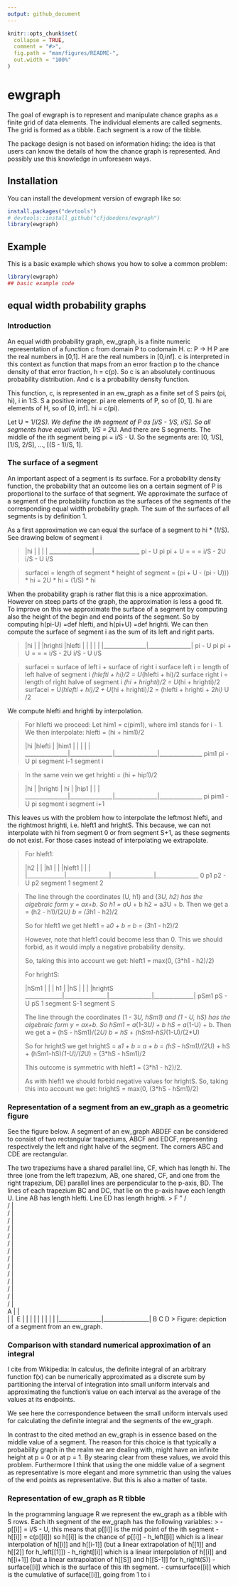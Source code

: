 ```yaml
---
output: github_document
---
```


<!-- README.md is generated from README.Rmd. Please edit that file -->

```r
knitr::opts_chunk$set(
  collapse = TRUE,
  comment = "#>",
  fig.path = "man/figures/README-",
  out.width = "100%"
)
```

# ewgraph

<!-- badges: start -->
<!-- badges: end -->

The goal of ewgraph is to represent and manipulate chance graphs as a
finite grid of data elements. The individual elements are called segments.
The grid is formed as a tibble. Each segment is a row of the tibble.

The package design is not based on information hiding: the idea is
that users can know the details of how the chance graph is represented. And
possibly use this knowledge in unforeseen ways.

## Installation

You can install the development version of ewgraph like so:

```r
install.packages("devtools")
# devtools::install_github("cfjdoedens/ewgraph")
library(ewgraph)
```

## Example

This is a basic example which shows you how to solve a common problem:

```r
library(ewgraph)
## basic example code
```
## equal width probability graphs
### Introduction

An equal width probability graph, ew_graph, is a finite numeric
representation of a function c from domain P to codomain H.
c: P -> H
P are the real numbers in [0,1].
H are the real numbers in [0,inf].
c is interpreted in this context as function that maps from an
error fraction p to the chance density of that error fraction, h = c(p).
So c is an absolutely continuous probability distribution.
And c is a probability density function.

This function, c, is represented in an ew_graph as a finite set of S pairs
(pi, hi), i in 1:S. S a positive integer.
pi are elements of P, so of [0, 1].
hi are elements of H, so of [0, inf].
hi = c(pi).

Let U = 1/(2*S).
We define the ith segment of P as [i/S - 1/S, i/S].
So all segments have equal width, 1/S = 2*U.
And there are S segments.
The middle of the ith segment being pi = i/S - U.
So the segments are: [0, 1/S], [1/S, 2/S], ..., [(S - 1)/S, 1].

### The surface of a segment

An important aspect of a segment is its surface.
For a probability density function, the probability that an outcome lies on
a certain segment of P is proportional to the surface of that segment.
We approximate the surface of a segment of the probability function
as the surfaces of the segments of the corresponding equal width
probability graph.
The sum of the surfaces of all segments is by definition 1.

As a first approximation we can equal the surface of a segment to
hi * (1/S).
See drawing below of segment i

>
                  |hi
                  |
                  |
                  |
                  |
   _______________|________________
   pi - U         pi               pi + U
   =              =                 =
 i/S - 2U        i/S - U            i/S

>
 surfacei = length of segment * height of segment
          = (pi + U - (pi - U))) * hi
          = 2U * hi
          = (1/S) * hi

When the probability graph is rather flat this is a nice approximation.
However on steep parts of the graph, the approximation is less a good fit.
To improve on this we approximate the surface of a segment by
computing also the height of the begin and end points of
the segment. So by computing h(pi-U) =def hlefti, and
h(pi+U) =def hrighti.
We can then compute the surface of segment i as the sum
of its left and right parts.

>
                  |hi
                  |
                  |               |hrighti
  |hlefti         |               |
  |               |               |
  |_______________|_______________|
  pi - U          pi              pi + U
   =              =                 =
 i/S - 2U        i/S - U            i/S

>
 surfacei = surface of left i + surface of right i
 surface left i  = length of left halve of segment i *
                   (hlefti + hi)/2
                 = U*(hlefti + hi)/2
 surface right i = length of right halve of segment i *
                  (hi + hrighti)/2
                 = U*(hi + hrighti)/2
 surfacei        = U*(hlefti + hi)/2 + U*(hi + hrighti)/2
                 = (hlefti + hrighti + 2*hi) * U /2

 We compute hlefti and hrighti by interpolation.

>
 For hllefti we proceed:
 Let him1 = c(pim1), where im1 stands for i - 1.
 We then interpolate:
 hlefti  = (hi + him1)/2
>
                                                  |hi
                                  |hlefti         |
                  |him1           |               |
                  |               |               |
   _______________|_______________|_______________|_______________
                  pim1            pi - U          pi
  segment i-1                     segment i
  
>
  In the same vein we get
  hrighti = (hi + hip1)/2
>
                  |hi
                  |               |hrighti
                  | hi            |               |hip1
                  |               |               |
   _______________|_______________|_______________|_______________
                  pi              pim1 - U        pi
  segment i                       segment i+1

  This leaves us with the problem how to interpolate the leftmost hlefti,
  and the rightmost hrighti, i.e. hleft1 and hrightS.
  This because, we can not interpolate with hi from segment 0 or from
  segment S+1, as these segments do not exist.
  For those cases instead of interpolating we extrapolate.

>
  For hleft1:
>
                                                 |h2
                                 |               |
                 |h1             |               |
   |hleft1       |               |               |
   |_____________|_______________|_______________|_______________
   0             p1              p2 - U          p2
   segment 1                     segment 2

>
  The line through the coordinates (U, h1) and (3*U, h2)
  has the algebraic form y = ax+b.
  So
    h1 = a*U + b
    h2 = a*3*U + b.
  Then we get
    a = (h2 - h1)/(2*U)
    b = (3*h1 - h2)/2
>
  So for hleft1 we get
    hleft1 = a*0 + b
           = b
           = (3*h1 - h2)/2
>
  However, note that hleft1 could become less than 0.
  This we should forbid, as it would imply a negative probability
  density.
>
  So, taking this into account we get:
    hleft1 = max(0, (3*h1 - h2)/2)
>
  For hrightS:
>
                 |hSm1
                 |               |
                 | h1            |               |hS
                 |               |               |              |hrightS
    _____________|_______________|_______________|______________|
                 pSm1            pS - U          pS             1
    segment S-1                  segment S
>
  The line through the coordinates (1 - 3*U, hSm1) and (1 - U, hS)
  has the algebraic form y = ax+b.
  So
    hSm1 = a*(1-3*U) + b
    hS   = a*(1-U) + b.
  Then we get
    a = (hS - hSm1)/(2*U)
    b = hS + (hSm1-hS)*(1-U)/(2*U)
>
  So for hrightS we get
    hrightS = a*1 + b
            = a + b
            = (hS - hSm1)/(2*U) + hS + (hSm1-hS)*(1-U)/(2*U)
            = (3*hS - hSm1)/2
>
    This outcome is symmetric with hleft1 = (3*h1 - h2)/2.
>
  As with hleft1 we should forbid negative values for hrightS.
  So, taking this into account we get:
    hrightS = max(0, (3*hS - hSm1)/2)


### Representation of a segment from an ew_graph as a geometric figure
See the figure below.
A segment of an ew_graph ABDEF can be considered to consist of two rectangular
trapeziums, ABCF and EDCF, representing respectively the left and
right halve of the segment.
The corners ABC and CDE are rectangular.

The two trapeziums have a shared parallel line, CF, which has length hi.
The three (one from the left trapezium, AB, one shared, CF, and one
from the right trapezium, DE) parallel lines are perpendicular to the p-axis,
BD.
The lines of each trapezium BC and DC, that lie on the p-axis have
each length U.
Line AB has length hlefti.
Line ED has length hrighti.
>
                  F
                  "
                 / \
                / | \
               /  |  \
              /   |   \
             /    |    \
            /     |     \
           /      |      \
          /       |       \
         /        |        \
        /         |         \
       /          |          \
      /           |           \
     /            |            \
    /             |             \
   /              |              \
A |               |               \
  |               |                \ E
  |               |                |
  |               |                |
  |               |                |
  |_______________|________________|
  B               C                D
>
  Figure: depiction of a segment from an ew_graph.

### Comparison with standard numerical approximation of an integral

I cite from Wikipedia:
In calculus, the definite integral of an arbitrary function f(x)
can be numerically approximated as a discrete sum by partitioning the
interval of integration into small uniform intervals and approximating
the function's value on each interval as the average of the values
at its endpoints.

We see here the correspondence between the small uniform intervals
used for calculating the definite integral
and the segments of the ew_graph.

In contrast to the cited method an ew_graph
is in essence based on the middle value of a segment.
The reason for this choice is that typically a probability graph
in the realm we are dealing with, might have an infinite
height at p = 0 or at p = 1. By stearing clear from these
values, we avoid this problem. Furthermore I think
that using the one middle value of a segment as representative
is more elegant and more symmetric than using the values
of the end points as representative. But this is also a matter
of taste.

### Representation of ew_graph as R tibble

In the programming language R we represent the ew_graph as a tibble with S rows.
Each ith segment of the ew_graph has the following variables:
>
- p[[i]] = i/S - U,
  this means that p[[i]] is the mid point of the ith segment
- h[[i]] = c(p[[i]])
  so h[[i]] is the chance of p[[i]]
- h_left[[i]] which is a linear interpolation of h[[i]] and h[[i-1]]
  (but a linear extrapolation of h[[1]] and h[[2]] for h_left[[1]])
- h_right[[i]] which is a linear interpolation of h[[i]] and h[[i+1]]
  (but a linear extrapolation of h[[S]] and h[[S-1]] for h_right(S))
- surface[[i]] which is the surface of this ith segment.
- cumsurface[[i]] which is the cumulative of surface[[i]], going from 1 to i


